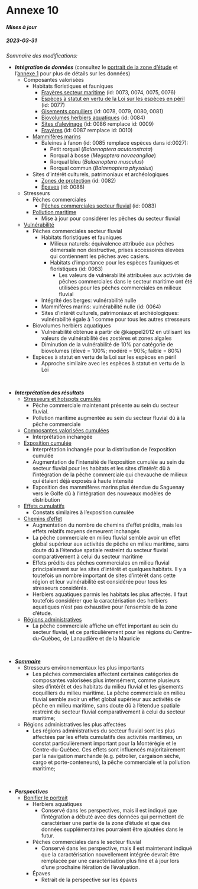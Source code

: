 # Annexe 10 {.unnumbered #annexe10}

#### ***Mises à jour*** {.unnumbered}

##### ***2023-03-31*** {.unnumbered}

*Sommaire des modifications:*

- ***Intégration de données*** (consultez le [portrait de la zone d'étude](#portrait) et l'[annexe 1](#annexe1) pour plus de détails sur les données)
  - Composantes valorisées
    - Habitats floristiques et fauniques
      - [Frayères secteur maritime](#frayères-et-sites-dalevinage) (id: 0073, 0074, 0075, 0076)
      - [Espèces à statut en vertu de la Loi sur les espèces en péril](#espèces-fauniques-et-floristiques-à-statut) (id: 0077)
      - [Gisements coquiliers](#gisements-coquilliers) (id: 0078, 0079, 0080, 0081)
      - [Biovolumes herbiers aquatiques](#herbiers-aquatiques) (id: 0084)
      - [Sites d'alevinage](#frayères-et-sites-dalevinage) (id: 0086 remplace id: 0009)
      - [Frayères](#frayères-et-sites-dalevinage) (id: 0087 remplace id: 0010)
    - [Mammifères marins](#mammiferesmarins)
      - Baleines à fanon (id: 0085 remplace espèces dans id:0027):
        - Petit rorqual (*Balaenoptera acutorostrata*)
        - Rorqual à bosse (*Megaptera novaeangliae*)
        - Rorqual bleu (*Balaenoptera musculus*)
        - Rorqual commun (*Balaenoptera physalus*)
    - Sites d’intérêt culturels, patrimoniaux et archéologiques
      - [Zones de protection](#milieux-protégés) (id: 0082)
      - [Épaves](#épaves) (id: 0088)
  - Stresseurs 
    - Pêches commerciales
      - [Pêches commerciales secteur fluvial](#secteur-fluvial) (id: 0083)
    - [Pollution maritime](#pollutionmaritime)
      - Mise à jour pour considérer les pêches du secteur fluvial
  - [Vulnérabilité](vulnportrait)
    - Pêches commerciales secteur fluvial
      - Habitats floristiques et fauniques
        - Milieux naturels: équivalence attribuée aux pêches démersale non destructive, prises accessoires élevées qui contiennent les pêches avec casiers.
        - Habitats d’importance pour les espèces fauniques et floristiques (id: 0063)
          - Les valeurs de vulnérabilité attribuées aux activités de pêches commerciales dans le secteur maritime ont été utilisées pour les pêches commerciales en milieux fluvial
      - Intégrité des berges: vulnérabilité nulle
      - Mammifères marins: vulnérabilité nulle (id: 0064)
      - Sites d’intérêt culturels, patrimoniaux et archéologiques: vulnérabilité égale à 1 comme pour tous les autres stresseurs
    - Biovolumes herbiers aquatiques
      - Vulnérabilité obtenue à partir de @kappel2012 en utilisant les valeurs de vulnérabilité des zostères et zones algales
      - Diminution de la vulnérabilité de 10% par catégorie de biovolumes (élevé = 100%; modéré = 90%; faible = 80%)
    - Espèces à statut en vertu de la Loi sur les espèces en péril
      - Approche similaire avec les espèces à statut en vertu de la Loi

<br>

- ***Interprétation des résultats***
  - [Stresseurs et hotspots cumulés](#strcumresult)
    - Pêche commerciale maintenant présente au sein du secteur fluvial.
    - Pollution maritime augmentée au sein du secteur fluvial dû à la pêche commerciale
  - [Composantes valorisées cumulées](#cvcumresult)
    - Interprétation inchangée
  - [Exposition cumulée](#cumexpresult)
    - Interprétation inchangée pour la distribution de l'exposition cumulée
    - Augmentation de l'intensité de l'exposition cumulée au sein du secteur fluvial pour les habitats et les sites d'intérêt dû à l'intégration de la pêche commerciale qui chevauche de milieux qui étaient déjà exposés à haute intensité
    - Exposition des mammifères marins plus étendue du Saguenay vers le Golfe dû à l'intégration des nouveaux modèles de distribution 
  - [Effets cumulatifs](#cearesult)
    - Constats similaires à l'exposition cumulée
  - [Chemins d'effet](#chemins-deffet)
    - Augmentation du nombre de chemins d'effet prédits, mais les effets relatifs moyens demeurent inchangés
    - La pêche commerciale en milieu fluvial semble avoir un effet global supérieur aux activités de pêche en milieu maritime, sans doute dû à l'étendue spatiale restreint du secteur fluvial comparativement à celui du secteur maritime
    - Effets prédits des pêches commerciales en milieu fluvial principalement sur les sites d'intérêt et quelques habitats. Il y a toutefois un nombre important de sites d'intérêt dans cette région et leur vulnérabilité est considérée pour tous les stresseurs considérés. 
    - Herbiers aquatiques parmis les habitats les plus affectés. Il faut toutefois considérer que la caractérisation des herbiers aquatiques n'est pas exhaustive pour l'ensemble de la zone d'étude.
  - [Régions administratives](#régions-administratives)
    - La pêche commerciale affiche un effet important au sein du secteur fluvial, et ce particulièrement pour les régions du Centre-du-Québec, de Lanaudière et de la Mauricie
    
<br>

- [***Sommaire***](#sommaire)
  - Stresseurs environnementaux les plus importants
    - Les pêches commerciales affectent certaines catégories de composantes valorisées plus intensément, comme plusieurs sites d'intérêt et des habitats du milieu fluvial et les gisements coquilliers du milieu maritime. La pêche commerciale en milieu fluvial semble avoir un effet global supérieur aux activités de pêche en milieu maritime, sans doute dû à l'étendue spatiale restreint du secteur fluvial comparativement à celui du secteur maritime;
  - Régions administratives les plus affectées
    - Les régions administratives du secteur fluvial sont les plus affectées par les effets cumulatifs des activités maritimes, un constat particulièrement important pour la Montérégie et le Centre-du-Québec. Ces effets sont influencés majoritairement par la navigation marchande (e.g. pétrolier, cargaison sèche, cargo et porte-conteneurs), la pêche commerciale et la pollution maritime;
  
<br>

- ***Perspectives***
  - [Bonifier le portrait](#donneesperspective)
    - Herbiers aquatiques
      - Conservé dans les perspectives, mais il est indiqué que l'intégration a débuté avec des données qui permettent de caractériser une partie de la zone d'étude et que des données supplémentaires pourraient être ajoutées dans le futur.
    - Pêches commerciales dans le secteur fluvial 
      - Conservé dans les perspective, mais il est maintenant indiqué que la caractérisation nouvellement intégrée devrait être remplacée par une caractérisation plus fine et à jour lors d'une prochaine itération de l'évaluation.
    - Épaves
      - Retrait de la perspective sur les épaves
  


    
    
    
    
